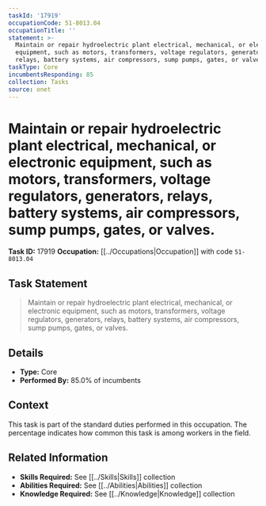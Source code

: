 ```yaml
---
taskId: '17919'
occupationCode: 51-8013.04
occupationTitle: ''
statement: >-
  Maintain or repair hydroelectric plant electrical, mechanical, or electronic
  equipment, such as motors, transformers, voltage regulators, generators,
  relays, battery systems, air compressors, sump pumps, gates, or valves.
taskType: Core
incumbentsResponding: 85
collection: Tasks
source: onet
---
```

# Maintain or repair hydroelectric plant electrical, mechanical, or electronic equipment, such as motors, transformers, voltage regulators, generators, relays, battery systems, air compressors, sump pumps, gates, or valves.

**Task ID:** 17919
**Occupation:** [[../Occupations|Occupation]] with code `51-8013.04`

## Task Statement

> Maintain or repair hydroelectric plant electrical, mechanical, or electronic equipment, such as motors, transformers, voltage regulators, generators, relays, battery systems, air compressors, sump pumps, gates, or valves.

## Details

- **Type:** Core
- **Performed By:** 85.0% of incumbents

## Context

This task is part of the standard duties performed in this occupation. The percentage indicates how common this task is among workers in the field.

## Related Information

- **Skills Required:** See [[../Skills|Skills]] collection
- **Abilities Required:** See [[../Abilities|Abilities]] collection
- **Knowledge Required:** See [[../Knowledge|Knowledge]] collection
